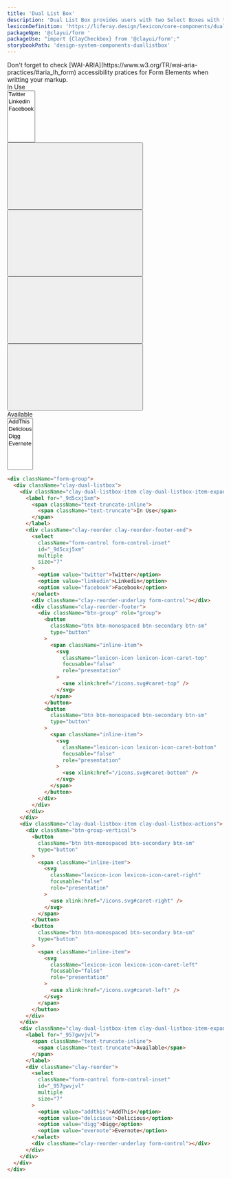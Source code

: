 ```yaml
---
title: 'Dual List Box'
description: 'Dual List Box provides users with two Select Boxes with the ability to move items between lists.'
lexiconDefinition: 'https://liferay.design/lexicon/core-components/dual-listbox/'
packageNpm: '@clayui/form '
packageUse: "import {ClayCheckbox} from '@clayui/form';"
storybookPath: 'design-system-components-duallistbox'
---
```


<div className="clay-site-alert alert alert-warning">
  Don't forget to check
  [WAI-ARIA](https://www.w3.org/TR/wai-aria-practices/#aria_lh_form)
  accessibility pratices for Form Elements when writting your markup.
</div>

<div className="sheet-example">
  <div className="form-group">
    <div className="clay-dual-listbox">
      <div className="clay-dual-listbox-item clay-dual-listbox-item-expand">
        <label for="_9d5cxj5xm">
          <span className="text-truncate-inline">
            <span className="text-truncate">In Use</span>
          </span>
        </label>
        <div className="clay-reorder clay-reorder-footer-end">
          <select
            className="form-control form-control-inset"
            id="_9d5cxj5xm"
            multiple
            size="7"
          >
            <option value="twitter">Twitter</option>
            <option value="linkedin">Linkedin</option>
            <option value="facebook">Facebook</option>
          </select>
          <div className="clay-reorder-underlay form-control"></div>
          <div className="clay-reorder-footer">
            <div className="btn-group" role="group">
              <button
                className="btn btn-monospaced btn-secondary btn-sm"
                type="button"
              >
                <span className="inline-item">
                  <svg
                    className="lexicon-icon lexicon-icon-caret-top"
                    focusable="false"
                    role="presentation"
                  >
                    <use xlink:href="/icons.svg#caret-top" />
                  </svg>
                </span>
              </button>
              <button
                className="btn btn-monospaced btn-secondary btn-sm"
                type="button"
              >
                <span className="inline-item">
                  <svg
                    className="lexicon-icon lexicon-icon-caret-bottom"
                    focusable="false"
                    role="presentation"
                  >
                    <use xlink:href="/icons.svg#caret-bottom" />
                  </svg>
                </span>
              </button>
            </div>
          </div>
        </div>
      </div>
      <div className="clay-dual-listbox-item clay-dual-listbox-actions">
        <div className="btn-group-vertical">
          <button
            className="btn btn-monospaced btn-secondary btn-sm"
            type="button"
          >
            <span className="inline-item">
              <svg
                className="lexicon-icon lexicon-icon-caret-right"
                focusable="false"
                role="presentation"
              >
                <use xlink:href="/icons.svg#caret-right" />
              </svg>
            </span>
          </button>
          <button
            className="btn btn-monospaced btn-secondary btn-sm"
            type="button"
          >
            <span className="inline-item">
              <svg
                className="lexicon-icon lexicon-icon-caret-left"
                focusable="false"
                role="presentation"
              >
                <use xlink:href="/icons.svg#caret-left" />
              </svg>
            </span>
          </button>
        </div>
      </div>
      <div className="clay-dual-listbox-item clay-dual-listbox-item-expand">
        <label for="_957gwvjvl">
          <span className="text-truncate-inline">
            <span className="text-truncate">Available</span>
          </span>
        </label>
        <div className="clay-reorder">
          <select
            className="form-control form-control-inset"
            id="_957gwvjvl"
            multiple
            size="7"
          >
            <option value="addthis">AddThis</option>
            <option value="delicious">Delicious</option>
            <option value="digg">Digg</option>
            <option value="evernote">Evernote</option>
          </select>
          <div className="clay-reorder-underlay form-control"></div>
        </div>
      </div>
    </div>
  </div>
</div>

```html
<div className="form-group">
  <div className="clay-dual-listbox">
    <div className="clay-dual-listbox-item clay-dual-listbox-item-expand">
      <label for="_9d5cxj5xm">
        <span className="text-truncate-inline">
          <span className="text-truncate">In Use</span>
        </span>
      </label>
      <div className="clay-reorder clay-reorder-footer-end">
        <select
          className="form-control form-control-inset"
          id="_9d5cxj5xm"
          multiple
          size="7"
        >
          <option value="twitter">Twitter</option>
          <option value="linkedin">Linkedin</option>
          <option value="facebook">Facebook</option>
        </select>
        <div className="clay-reorder-underlay form-control"></div>
        <div className="clay-reorder-footer">
          <div className="btn-group" role="group">
            <button
              className="btn btn-monospaced btn-secondary btn-sm"
              type="button"
            >
              <span className="inline-item">
                <svg
                  className="lexicon-icon lexicon-icon-caret-top"
                  focusable="false"
                  role="presentation"
                >
                  <use xlink:href="/icons.svg#caret-top" />
                </svg>
              </span>
            </button>
            <button
              className="btn btn-monospaced btn-secondary btn-sm"
              type="button"
            >
              <span className="inline-item">
                <svg
                  className="lexicon-icon lexicon-icon-caret-bottom"
                  focusable="false"
                  role="presentation"
                >
                  <use xlink:href="/icons.svg#caret-bottom" />
                </svg>
              </span>
            </button>
          </div>
        </div>
      </div>
    </div>
    <div className="clay-dual-listbox-item clay-dual-listbox-actions">
      <div className="btn-group-vertical">
        <button
          className="btn btn-monospaced btn-secondary btn-sm"
          type="button"
        >
          <span className="inline-item">
            <svg
              className="lexicon-icon lexicon-icon-caret-right"
              focusable="false"
              role="presentation"
            >
              <use xlink:href="/icons.svg#caret-right" />
            </svg>
          </span>
        </button>
        <button
          className="btn btn-monospaced btn-secondary btn-sm"
          type="button"
        >
          <span className="inline-item">
            <svg
              className="lexicon-icon lexicon-icon-caret-left"
              focusable="false"
              role="presentation"
            >
              <use xlink:href="/icons.svg#caret-left" />
            </svg>
          </span>
        </button>
      </div>
    </div>
    <div className="clay-dual-listbox-item clay-dual-listbox-item-expand">
      <label for="_957gwvjvl">
        <span className="text-truncate-inline">
          <span className="text-truncate">Available</span>
        </span>
      </label>
      <div className="clay-reorder">
        <select
          className="form-control form-control-inset"
          id="_957gwvjvl"
          multiple
          size="7"
        >
          <option value="addthis">AddThis</option>
          <option value="delicious">Delicious</option>
          <option value="digg">Digg</option>
          <option value="evernote">Evernote</option>
        </select>
        <div className="clay-reorder-underlay form-control"></div>
      </div>
    </div>
  </div>
</div>
```
